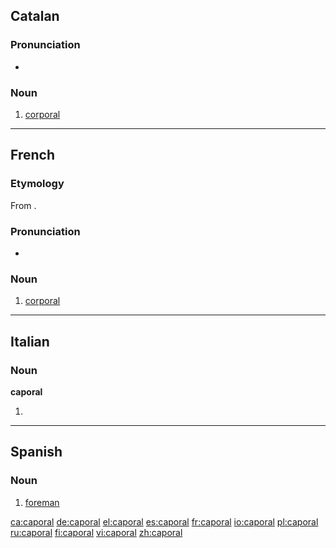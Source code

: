 ==Catalan==

===Pronunciation===
* {{rhymes|aɫ|lang=ca}}

===Noun===
{{ca-noun|m}}

# {{military|lang=ca}} [[corporal]]

----

==French==

===Etymology===
From {{etyl|it|fr}} {{term|caporale}}.

===Pronunciation===
*{{IPA|/kapɔʁal/|lang=fr}}

===Noun===
{{fr-noun|m|plural=caporaux}}

# {{military|lang=fr}} [[corporal]]

----

==Italian==

===Noun===
'''caporal''' {{m}}

# {{apocopic form of|[[caporale]]|lang=Italian}}

----

==Spanish==

===Noun===
{{es-noun-m|pl=caporales}}

# [[foreman]]

[[ca:caporal]]
[[de:caporal]]
[[el:caporal]]
[[es:caporal]]
[[fr:caporal]]
[[io:caporal]]
[[pl:caporal]]
[[ru:caporal]]
[[fi:caporal]]
[[vi:caporal]]
[[zh:caporal]]